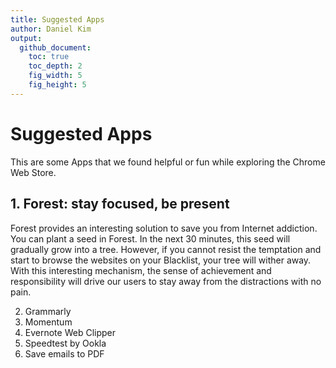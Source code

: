 ```yaml
---
title: Suggested Apps
author: Daniel Kim
output:
  github_document:
    toc: true
    toc_depth: 2
    fig_width: 5
    fig_height: 5
---
```


# Suggested Apps
This are some Apps that we found helpful or fun while exploring the Chrome Web Store.


## 1. Forest: stay focused, be present
Forest provides an interesting solution to save you from Internet addiction. You can plant a seed in Forest. In the next 30 minutes, this seed will gradually grow into a tree. However, if you cannot resist the temptation and start to browse the websites on your Blacklist, your tree will wither away. With this interesting mechanism, the sense of achievement and responsibility will drive our users to stay away from the distractions with no pain.

2. Grammarly
3. Momentum
4. Evernote Web Clipper
5. Speedtest by Ookla
6. Save emails to PDF
